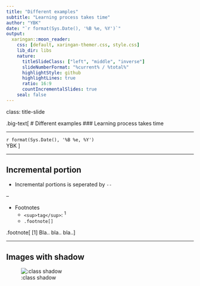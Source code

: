 ```yaml
---
title: "Different examples"
subtitle: "Learning process takes time"
author: "YBK"
date: "`r format(Sys.Date(), '%B %e, %Y')`"
output:
  xaringan::moon_reader:
    css: [default, xaringan-themer.css, style.css]
    lib_dir: libs
    nature:
      titleSlideClass: ["left", "middle", "inverse"]
      slideNumberFormat: "%current% / %total%"
      highlightStyle: github
      highlightLines: true
      ratio: 16:9
      countIncrementalSlides: true
    seal: false
---
```


class: title-slide 

.big-text[
# Different examples
### Learning process takes time

<hr />

`r format(Sys.Date(), '%B %e, %Y')`  
YBK
]

---

## Incremental portion

- Incremental portions is seperated by `--`

--

- Footnotes
    - `<sup>tag</sup>`: <sup>1</sup>
    - `.footnote[]`


.footnote[
[1] Bla.. bla.. bla..
]

---

## Images with shadow

![:class shadow]("img/company.jpg")
